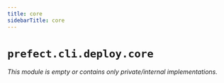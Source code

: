 ```yaml
---
title: core
sidebarTitle: core
---
```


# `prefect.cli.deploy.core`

*This module is empty or contains only private/internal implementations.*
